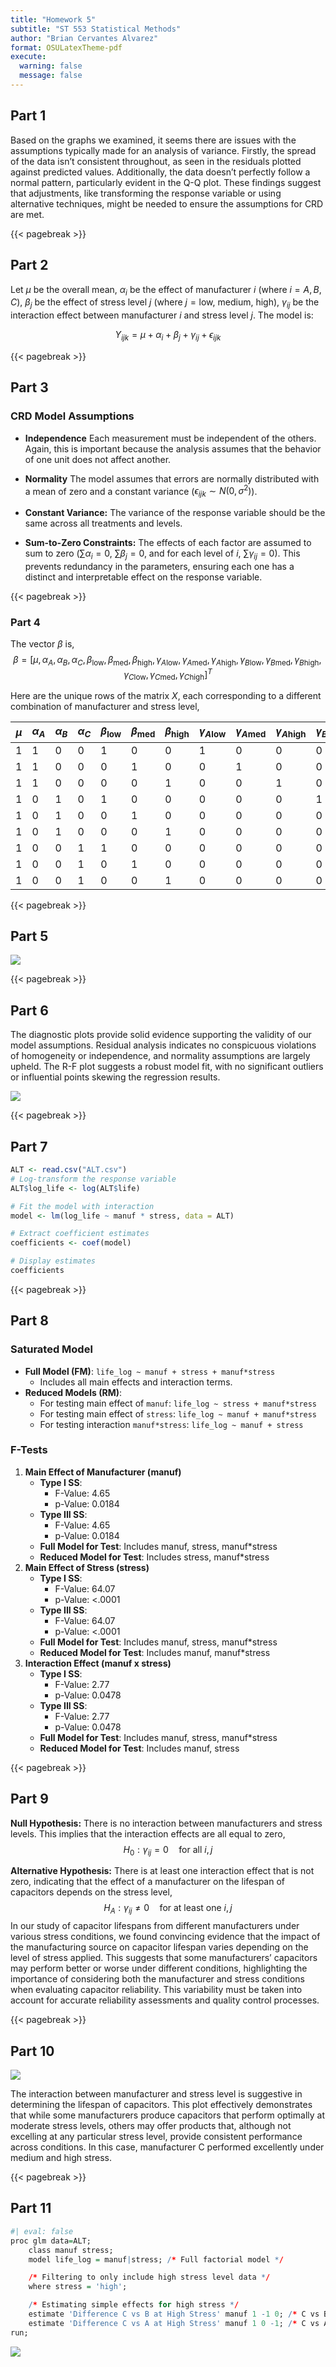 ```yaml
---
title: "Homework 5"
subtitle: "ST 553 Statistical Methods"
author: "Brian Cervantes Alvarez"
format: OSULatexTheme-pdf
execute: 
  warning: false
  message: false
---
```


## Part 1

Based on the graphs we examined, it seems there are issues with the assumptions typically made for an analysis of variance. Firstly, the spread of the data isn't consistent throughout, as seen in the residuals plotted against predicted values. Additionally, the data doesn't perfectly follow a normal pattern, particularly evident in the Q-Q plot. These findings suggest that adjustments, like transforming the response variable or using alternative techniques, might be needed to ensure the assumptions for CRD are met.

{{< pagebreak >}}

## Part 2

Let $\mu$ be the overall mean, $\alpha_i$ be the effect of manufacturer $i$ (where $i = A, B, C$), $\beta_j$ be the effect of stress level $j$ (where $j = \text{low, medium, high}$), $\gamma_{ij}$ be the interaction effect between manufacturer $i$ and stress level $j$. The model is:

$$
Y_{ijk} = \mu + \alpha_i + \beta_j + \gamma_{ij} + \epsilon_{ijk}
$$

{{< pagebreak >}}


## Part 3

### CRD Model Assumptions

- **Independence** Each measurement must be independent of the others. Again, this is important because the analysis assumes that the behavior of one unit does not affect another.

- **Normality** The model assumes that errors are normally distributed with a mean of zero and a constant variance ($\epsilon_{ijk} \sim N(0, \sigma^2)$). 

- **Constant Variance:** The variance of the response variable should be the same across all treatments and levels. 

- **Sum-to-Zero Constraints:** The effects of each factor are assumed to sum to zero ($\sum \alpha_i = 0$, $\sum \beta_j = 0$, and for each level of $i$, $\sum \gamma_{ij} = 0$). This prevents redundancy in the parameters, ensuring each one has a distinct and interpretable effect on the response variable.

{{< pagebreak >}}

### Part 4

The vector $\beta$ is,
$$
\beta = [\mu, \alpha_A, \alpha_B, \alpha_C, \beta_{\text{low}}, \beta_{\text{med}}, \beta_{\text{high}}, \gamma_{A\text{low}}, \gamma_{A\text{med}}, \gamma_{A\text{high}}, \gamma_{B\text{low}}, \gamma_{B\text{med}}, \gamma_{B\text{high}}, \gamma_{C\text{low}}, \gamma_{C\text{med}}, \gamma_{C\text{high}}]^T
$$

Here are the unique rows of the matrix $X$, each corresponding to a different combination of manufacturer and stress level,

| $\mu$ | $\alpha_A$ | $\alpha_B$ | $\alpha_C$ | $\beta_{\text{low}}$ | $\beta_{\text{med}}$ | $\beta_{\text{high}}$ | $\gamma_{A\text{low}}$ | $\gamma_{A\text{med}}$ | $\gamma_{A\text{high}}$ | $\gamma_{B\text{low}}$ | $\gamma_{B\text{med}}$ | $\gamma_{B\text{high}}$ | $\gamma_{C\text{low}}$ | $\gamma_{C\text{med}}$ | $\gamma_{C\text{high}}$ |
|-------|-----------|-----------|-----------|----------------------|----------------------|-----------------------|------------------------|------------------------|-------------------------|------------------------|------------------------|-------------------------|------------------------|------------------------|-------------------------|
| 1     | 1         | 0         | 0         | 1                    | 0                    | 0                     | 1                      | 0                      | 0                       | 0                      | 0                      | 0                       | 0                      | 0                      | 0                       |
| 1     | 1         | 0         | 0         | 0                    | 1                    | 0                     | 0                      | 1                      | 0                       | 0                      | 0                      | 0                       | 0                      | 0                      | 0                       |
| 1     | 1         | 0         | 0         | 0                    | 0                    | 1                     | 0                      | 0                      | 1                       | 0                      | 0                      | 0                       | 0                      | 0                      | 0                       |
| 1     | 0         | 1         | 0         | 1                    | 0                    | 0                     | 0                      | 0                      | 0                       | 1                      | 0                      | 0                       | 0                      | 0                      | 0                       |
| 1     | 0         | 1         | 0         | 0                    | 1                    | 0                     | 0                      | 0                      | 0                       | 0                      | 1                      | 0                       | 0                      | 0                      | 0                       |
| 1     | 0         | 1         | 0         | 0                    | 0                    | 1                     | 0                      | 0                      | 0                       | 0                      | 0                      | 1                       | 0                      | 0                      | 0                       |
| 1     | 0         | 0         | 1         | 1                    | 0                    | 0                     | 0                      | 0                      | 0                       | 0                      | 0                      | 0                       | 1                      | 0                      | 0                       |
| 1     | 0         | 0         | 1         | 0                    | 1                    | 0                     | 0                      | 0                      | 0                       | 0                      | 0                      | 0                       | 0                      | 1                      | 0                       |
| 1     | 0         | 0         | 1         | 0                    | 0                    | 1                     | 0                      | 0                      | 0                       | 0                      | 0                      | 0                       | 0                      | 0                      | 1                       |

{{< pagebreak >}}

## Part 5

![](q5.jpeg)

{{< pagebreak >}}

## Part 6

The diagnostic plots provide solid evidence supporting the validity of our model assumptions. Residual analysis indicates no conspicuous violations of homogeneity or independence, and normality assumptions are largely upheld.  The R-F plot suggests a robust model fit, with no significant outliers or influential points skewing the regression results.


![](q6.jpeg)

{{< pagebreak >}}

## Part 7

```r
ALT <- read.csv("ALT.csv")
# Log-transform the response variable
ALT$log_life <- log(ALT$life)

# Fit the model with interaction
model <- lm(log_life ~ manuf * stress, data = ALT)

# Extract coefficient estimates
coefficients <- coef(model)

# Display estimates
coefficients
```



{{< pagebreak >}}

## Part 8

### Saturated Model
- **Full Model (FM)**: `life_log ~ manuf + stress + manuf*stress`
  - Includes all main effects and interaction terms.
- **Reduced Models (RM)**:
  - For testing main effect of `manuf`: `life_log ~ stress + manuf*stress`
  - For testing main effect of `stress`: `life_log ~ manuf + manuf*stress`
  - For testing interaction `manuf*stress`: `life_log ~ manuf + stress`

### F-Tests
1. **Main Effect of Manufacturer (manuf)**
   - **Type I SS**: 
     - F-Value: 4.65
     - p-Value: 0.0184
   - **Type III SS**:
     - F-Value: 4.65
     - p-Value: 0.0184
   - **Full Model for Test**: Includes manuf, stress, manuf*stress
   - **Reduced Model for Test**: Includes stress, manuf*stress

2. **Main Effect of Stress (stress)**
   - **Type I SS**:
     - F-Value: 64.07
     - p-Value: <.0001
   - **Type III SS**:
     - F-Value: 64.07
     - p-Value: <.0001
   - **Full Model for Test**: Includes manuf, stress, manuf*stress
   - **Reduced Model for Test**: Includes manuf, manuf*stress

3. **Interaction Effect (manuf x stress)**
   - **Type I SS**:
     - F-Value: 2.77
     - p-Value: 0.0478
   - **Type III SS**:
     - F-Value: 2.77
     - p-Value: 0.0478
   - **Full Model for Test**: Includes manuf, stress, manuf*stress
   - **Reduced Model for Test**: Includes manuf, stress

{{< pagebreak >}}

## Part 9

**Null Hypothesis:** There is no interaction between manufacturers and stress levels. This implies that the interaction effects are all equal to zero,
$$
H_0: \gamma_{ij} = 0 \quad \text{for all } i,j
$$

**Alternative Hypothesis:** There is at least one interaction effect that is not zero, indicating that the effect of a manufacturer on the lifespan of capacitors depends on the stress level,
$$
H_A: \gamma_{ij} \neq 0 \quad \text{for at least one } i,j
$$
In our study of capacitor lifespans from different manufacturers under various stress conditions, we found convincing evidence that the impact of the manufacturing source on capacitor lifespan varies depending on the level of stress applied. This suggests that some manufacturers' capacitors may perform better or worse under different conditions, highlighting the importance of considering both the manufacturer and stress conditions when evaluating capacitor reliability. This variability must be taken into account for accurate reliability assessments and quality control processes.

{{< pagebreak >}}

## Part 10

![](q10.jpeg)

The interaction between manufacturer and stress level is suggestive in determining the lifespan of capacitors. This plot effectively demonstrates that while some manufacturers produce capacitors that perform optimally at moderate stress levels, others may offer products that, although not excelling at any particular stress level, provide consistent performance across conditions. In this case, manufacturer C performed excellently under medium and high stress.

{{< pagebreak >}}

## Part 11

```r
#| eval: false
proc glm data=ALT;
    class manuf stress;
    model life_log = manuf|stress; /* Full factorial model */

    /* Filtering to only include high stress level data */
    where stress = 'high';

    /* Estimating simple effects for high stress */
    estimate 'Difference C vs B at High Stress' manuf 1 -1 0; /* C vs B */
    estimate 'Difference C vs A at High Stress' manuf 1 0 -1; /* C vs A */
run;
```

![](q11.jpeg)
